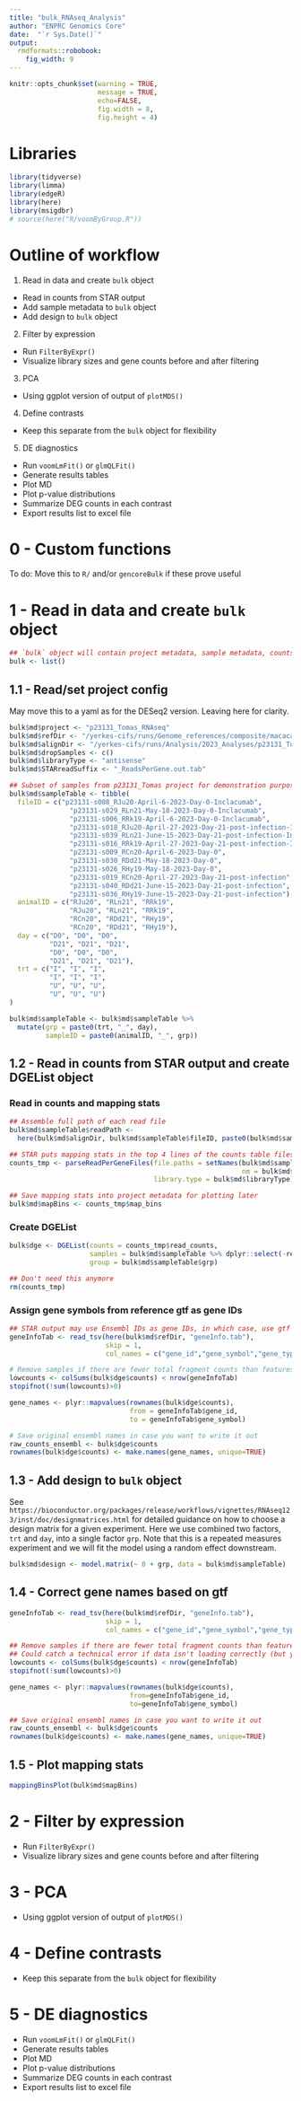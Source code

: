```yaml
---
title: "bulk_RNAseq_Analysis"
author: "ENPRC Genomics Core"
date:  "`r Sys.Date()`"
output: 
  rmdformats::robobook:
    fig_width: 9
---
```


```r
knitr::opts_chunk$set(warning = TRUE,
                      message = TRUE, 
                      echo=FALSE, 
                      fig.width = 8, 
                      fig.height = 4)
```

# Libraries

```r
library(tidyverse)
library(limma)
library(edgeR)
library(here)
library(msigdbr)
# source(here("R/voomByGroup.R"))
```


# Outline of workflow

1. Read in data and create `bulk` object
  - Read in counts from STAR output
  - Add sample metadata to `bulk` object
  - Add design to `bulk` object
2. Filter by expression
  - Run `FilterByExpr()`
  - Visualize library sizes and gene counts before and after filtering
3. PCA
  - Using ggplot version of output of `plotMDS()`
4. Define contrasts
  - Keep this separate from the `bulk` object for flexibility
5. DE diagnostics
  - Run `voomLmFit()` or `glmQLFit()`
  - Generate results tables
  - Plot MD
  - Plot p-value distributions
  - Summarize DEG counts in each contrast
  - Export results list to excel file

# 0 - Custom functions

To do: Move this to `R/` and/or `gencoreBulk` if these prove useful

# 1 - Read in data and create `bulk` object

```r
## `bulk` object will contain project metadata, sample metadata, counts tables, and model fits
bulk <- list()
```

## 1.1 - Read/set project config

May move this to a yaml as for the DESeq2 version. Leaving here for clarity.

```r
bulk$md$project <- "p23131_Tomas_RNAseq"
bulk$md$refDir <- "/yerkes-cifs/runs/Genome_references/composite/macaca_mulatta_siv/Mmul10_SIVsm804ECL757/STAR-2.7.9a"
bulk$md$alignDir <- "/yerkes-cifs/runs/Analysis/2023_Analyses/p23131_Tomas/processing/STAR-2.7.9a"
bulk$md$dropSamples <- c()
bulk$md$libraryType <- "antisense"
bulk$md$STARreadSuffix <- "_ReadsPerGene.out.tab"

## Subset of samples from p23131_Tomas project for demonstration purposes
bulk$md$sampleTable <- tibble(
  fileID = c("p23131-s008_RJu20-April-6-2023-Day-0-Inclacumab",
               "p23131-s029_RLn21-May-18-2023-Day-0-Inclacumab",
               "p23131-s006_RRk19-April-6-2023-Day-0-Inclacumab",
               "p23131-s018_RJu20-April-27-2023-Day-21-post-infection-Inclacumab",
               "p23131-s039_RLn21-June-15-2023-Day-21-post-infection-Inclacumab",
               "p23131-s016_RRk19-April-27-2023-Day-21-post-infection-Inclacumab",
               "p23131-s009_RCn20-April-6-2023-Day-0",
               "p23131-s030_RDd21-May-18-2023-Day-0",
               "p23131-s026_RHy19-May-18-2023-Day-0",
               "p23131-s019_RCn20-April-27-2023-Day-21-post-infection",
               "p23131-s040_RDd21-June-15-2023-Day-21-post-infection",
               "p23131-s036_RHy19-June-15-2023-Day-21-post-infection"),
  animalID = c("RJu20", "RLn21", "RRk19", 
               "RJu20", "RLn21", "RRk19",
               "RCn20", "RDd21", "RHy19",
               "RCn20", "RDd21", "RHy19"),
  day = c("D0", "D0", "D0", 
          "D21", "D21", "D21",
          "D0", "D0", "D0", 
          "D21", "D21", "D21"),
  trt = c("I", "I", "I", 
          "I", "I", "I",
          "U", "U", "U", 
          "U", "U", "U")
)

bulk$md$sampleTable <- bulk$md$sampleTable %>%
  mutate(grp = paste0(trt, "_", day),
         sampleID = paste0(animalID, "_", grp))

```

## 1.2 - Read in counts from STAR output and create DGEList object

### Read in counts and mapping stats
```r
## Assemble full path of each read file
bulk$md$sampleTable$readPath <- 
  here(bulk$md$alignDir, bulk$md$sampleTable$fileID, paste0(bulk$md$sampleTable$fileID, bulk$md$STARreadSuffix))

## STAR puts mapping stats in the top 4 lines of the counts table files *ReadsPerGene.out.tab, so can't use edgeR::readDGE() out of the box
counts_tmp <- parseReadPerGeneFiles(file.paths = setNames(bulk$md$sampleTable$readPath, 
                                                          nm = bulk$md$sampleTable$sampleID), 
                                    library.type = bulk$md$libraryType)

## Save mapping stats into project metadata for plotting later
bulk$md$mapBins <- counts_tmp$map_bins
```

### Create DGEList
```r
bulk$dge <- DGEList(counts = counts_tmp$read_counts, 
                    samples = bulk$md$sampleTable %>% dplyr::select(-readPath), # remove paths from dge sample metadata because they are really long
                    group = bulk$md$sampleTable$grp)

## Don't need this anymore
rm(counts_tmp)
```

### Assign gene symbols from reference gtf as gene IDs
```r
## STAR output may use Ensembl IDs as gene IDs, in which case, use gtf to assign gene symbols where possible
geneInfoTab <- read_tsv(here(bulk$md$refDir, "geneInfo.tab"),
                        skip = 1,
                        col_names = c("gene_id","gene_symbol","gene_type"))

# Remove samples if there are fewer total fragment counts than features
lowcounts <- colSums(bulk$dge$counts) < nrow(geneInfoTab)
stopifnot(!sum(lowcounts)>0)

gene_names <- plyr::mapvalues(rownames(bulk$dge$counts), 
                              from = geneInfoTab$gene_id,
                              to = geneInfoTab$gene_symbol)

# Save original ensembl names in case you want to write it out
raw_counts_ensembl <- bulk$dge$counts
rownames(bulk$dge$counts) <- make.names(gene_names, unique=TRUE)
```

## 1.3 - Add design to `bulk` object

See `https://bioconductor.org/packages/release/workflows/vignettes/RNAseq123/inst/doc/designmatrices.html` for detailed guidance on how to choose a design matrix for a given experiment.
Here we use combined two factors, `trt` and `day`, into a single factor `grp`. Note that this is a repeated measures experiment and we will fit the model using a random effect downstream.
```r
bulk$md$design <- model.matrix(~ 0 + grp, data = bulk$md$sampleTable)
```

## 1.4 - Correct gene names based on gtf

```r
geneInfoTab <- read_tsv(here(bulk$md$refDir, "geneInfo.tab"),
                        skip = 1,
                        col_names = c("gene_id","gene_symbol","gene_type"))

## Remove samples if there are fewer total fragment counts than features
## Could catch a technical error if data isn't loading correctly (but you should see this in the mapping plot)
lowcounts <- colSums(bulk$dge$counts) < nrow(geneInfoTab)
stopifnot(!sum(lowcounts)>0)

gene_names <- plyr::mapvalues(rownames(bulk$dge$counts), 
                              from=geneInfoTab$gene_id,
                              to=geneInfoTab$gene_symbol)

## Save original ensembl names in case you want to write it out
raw_counts_ensembl <- bulk$dge$counts
rownames(bulk$dge$counts) <- make.names(gene_names, unique=TRUE)
```

## 1.5 - Plot mapping stats

```r
mappingBinsPlot(bulk$md$mapBins)
```


# 2 - Filter by expression
  - Run `FilterByExpr()`
  - Visualize library sizes and gene counts before and after filtering
  
# 3 - PCA
  - Using ggplot version of output of `plotMDS()`
  
# 4 - Define contrasts
  - Keep this separate from the `bulk` object for flexibility
  
# 5 - DE diagnostics
  - Run `voomLmFit()` or `glmQLFit()`
  - Generate results tables
  - Plot MD
  - Plot p-value distributions
  - Summarize DEG counts in each contrast
  - Export results list to excel file







